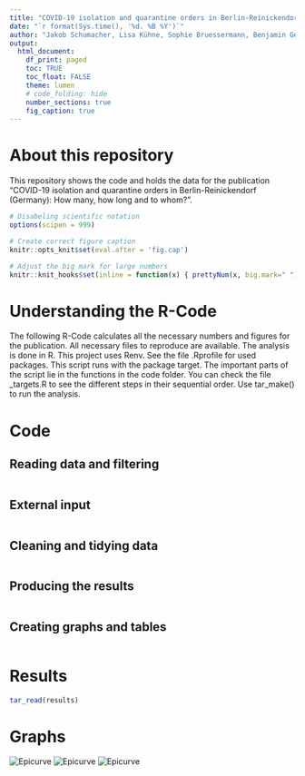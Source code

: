 ```yaml
---
title: "COVID-19 isolation and quarantine orders in Berlin-Reinickendorf (Germany): How many, how long and to whom?"
date: "`r format(Sys.time(), '%d. %B %Y')`"
author: "Jakob Schumacher, Lisa Kühne, Sophie Bruessermann, Benjamin Geisler, Sonja Jäckle"
output:
  html_document:
    df_print: paged
    toc: TRUE
    toc_float: FALSE
    theme: lumen
    # code_folding: hide
    number_sections: true
    fig_caption: true
---
```

# About this repository
This repository shows the code and holds the data for the publication "COVID-19 isolation and quarantine orders in Berlin-Reinickendorf (Germany): How many, how long and to whom?". 


```r
# Disabeling scientific notation
options(scipen = 999)

# Create correct figure caption
knitr::opts_knit$set(eval.after = 'fig.cap')

# Adjust the big mark for large numbers
knitr::knit_hooks$set(inline = function(x) { prettyNum(x, big.mark=" ") })
```

# Understanding the R-Code
The following R-Code calculates all the necessary numbers and figures for the publication. All necessary files to reproduce are available. The analysis is done in R. This project uses Renv. See the file .Rprofile for used packages. This script runs with the package target. The important parts of the script lie in the functions in the code folder. You can check the file _targets.R to see the different steps in their sequential order. Use tar_make() to run the analysis.


# Code
## Reading data and filtering
```r
```

## External input
```r
```

## Cleaning and tidying data
```r
```

## Producing the results
```r
```

## Creating graphs and tables
```r
```


# Results
```r
tar_read(results)
```


# Graphs
![Epicurve](graph/epicurve.png)
![Epicurve](graph/adjoining.png)
![Epicurve](graph/duration.png)
